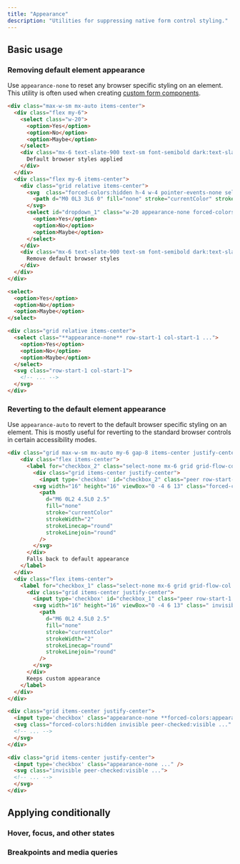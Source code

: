 ```yaml
---
title: "Appearance"
description: "Utilities for suppressing native form control styling."
---
```




## Basic usage

### Removing default element appearance

Use `appearance-none` to reset any browser specific styling on an element. This utility is often used when creating [custom form components](/docs/examples/forms).

```html {{ example: true }}
<div class="max-w-sm mx-auto items-center">
  <div class="flex my-6">
    <select class="w-20">
      <option>Yes</option>
      <option>No</option>
      <option>Maybe</option>
    </select>
    <div class="mx-6 text-slate-900 text-sm font-semibold dark:text-slate-200">
      Default browser styles applied
    </div>
  </div>
  <div class="flex my-6 items-center">
    <div class="grid relative items-center">
      <svg  class="forced-colors:hidden h-4 w-4 pointer-events-none self-end justify-self-end z-10 row-start-1 col-start-1 right-2 overflow-visible" aria-hidden="true">
        <path d="M0 0L3 3L6 0" fill="none" stroke="currentColor" stroke-width="1.5" stroke-linecap="round"></path>
      </svg>
      <select id="dropdown_1" class="w-20 appearance-none forced-colors:appearance-auto border row-start-1 col-start-1 rounded-lg bg-slate-50 dark:bg-slate-800 hover:border-cyan-500 dark:hover:border-cyan-700 hover:bg-white dark:hover:bg-slate-700 border-slate-300 dark:border-slate-600 text-slate-700 dark:text-slate-200 px-2">
        <option>Yes</option>
        <option>No</option>
        <option>Maybe</option>
      </select>
    </div>
    <div class="mx-6 text-slate-900 text-sm font-semibold dark:text-slate-200">
      Remove default browser styles
    </div>
  </div>
</div>
```

```html
<select>
  <option>Yes</option>
  <option>No</option>
  <option>Maybe</option>
</select>

<div class="grid relative items-center">
  <select class="**appearance-none** row-start-1 col-start-1 ...">
    <option>Yes</option>
    <option>No</option>
    <option>Maybe</option>
  </select>
  <svg class="row-start-1 col-start-1">
    <!-- ... -->
  </svg>
</div>
```

### Reverting to the default element appearance

Use `appearance-auto` to revert to the default browser specific styling on an element. This is mostly useful for reverting to the standard browser controls in certain accessibility modes.

```html {{ example: { hint: 'Try emulating &#96;forced-colors: active&#96; in your developer tools to see the difference' } }}
<div class="grid max-w-sm mx-auto my-6 gap-8 items-center justify-center">
    <div class="flex items-center">
      <label for="checkbox_2" class="select-none mx-6 grid grid-flow-col gap-3 items-center text-slate-900 text-sm font-semibold dark:text-slate-200">
        <div class="grid items-center justify-center">
          <input type='checkbox' id="checkbox_2" class="peer row-start-1 col-start-1 appearance-none forced-colors:appearance-auto w-4 h-4 border ring-transparent border-slate-300 rounded dark:border-slate-600 dark:hover:border-purple-400 hover:border-purple-500 focus:ring-purple-500 checked:bg-purple-100 dark:checked:bg-purple-600 checked:border-purple-500 dark:checked:border-purple-700" />
        <svg width="16" height="16" viewBox="0 -4 6 13" class="forced-colors:hidden invisible peer-checked:visible row-start-1 col-start-1 text-purple-700 dark:text-purple-300" >
          <path
            d="M6 0L2 4.5L0 2.5"
            fill="none"
            stroke="currentColor"
            strokeWidth="2"
            strokeLinecap="round"
            strokeLinejoin="round"
          />
        </svg>
      </div>
      Falls back to default appearance
    </label>
  </div>
  <div class="flex items-center">
    <label for="checkbox_1" class="select-none mx-6 grid grid-flow-col gap-3 items-center text-slate-900 text-sm font-semibold dark:text-slate-200">
      <div class="grid items-center justify-center">
        <input type='checkbox' id="checkbox_1" class="peer row-start-1 col-start-1 appearance-none w-4 h-4 border ring-transparent border-slate-300 rounded dark:border-slate-600 dark:hover:border-purple-400 hover:border-purple-500 focus:ring-purple-500 checked:bg-purple-100 dark:checked:bg-purple-600 checked:border-purple-500 dark:checked:border-purple-700" />
        <svg width="16" height="16" viewBox="0 -4 6 13" class=" invisible peer-checked:visible row-start-1 col-start-1 text-purple-700 dark:text-purple-300" >
          <path
            d="M6 0L2 4.5L0 2.5"
            fill="none"
            stroke="currentColor"
            strokeWidth="2"
            strokeLinecap="round"
            strokeLinejoin="round"
          />
        </svg>
      </div>
      Keeps custom appearance
    </label>
  </div>
</div>
```

```html
<div class="grid items-center justify-center">
  <input type='checkbox' class="appearance-none **forced-colors:appearance-auto** ..." />
  <svg class="forced-colors:hidden invisible peer-checked:visible ..." >
  <!-- ... -->
  </svg>
</div>

<div class="grid items-center justify-center">
  <input type='checkbox' class="appearance-none ..." />
  <svg class="invisible peer-checked:visible ...">
  <!-- ... -->
  </svg>
</div>
```

## <Heading ignore>Applying conditionally</Heading>

### <Heading ignore>Hover, focus, and other states</Heading>

<HoverFocusAndOtherStates defaultClass="appearance-auto" featuredClass="appearance-none" variant="hover" />

### <Heading ignore>Breakpoints and media queries</Heading>

<BreakpointsAndMediaQueries defaultClass="appearance-auto" featuredClass="appearance-none" />
